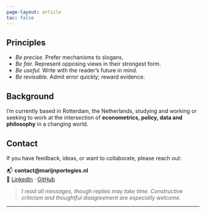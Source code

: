 ```yaml
---
page-layout: article
toc: false
---
```



## Principles

- *Be precise.* Prefer mechanisms to slogans.  
- *Be fair.* Represent opposing views in their strongest form.  
- *Be useful.* Write with the reader’s future in mind.  
- *Be revisable.* Admit error quickly; reward evidence.

## Background

I’m currently based in Rotterdam, the Netherlands, studying and working or seeking to work at the intersection of **econometrics, policy, data and philosophy** in a changing world. 

## Contact

If you have feedback, ideas, or want to collaborate, please reach out:

📬 **contact@marijnportegies.nl**  
🔗 [LinkedIn](https://www.linkedin.com/in/marijn-portegies-533349217/) · [GitHub](-)

> *I read all messages, though replies may take time. Constructive criticism and thoughtful disagreement are especially welcome.*

---

